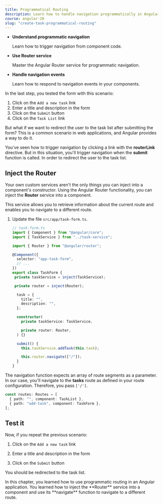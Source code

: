 ```yaml
---
title: Programmatical Routing
description: Learn how to handle navigation programmatically in Angular
course: angular-20
slug: "create-task-programmatical-routing"
---
```



<NotificationCard state="objective" title="Chapter Objectives">
  <ul className="list-disc pl-4 space-y-2">
    <li>
      <strong>Understand programmatic navigation</strong>
      <p>Learn how to trigger navigation from component code.</p>
    </li>
    <li>
      <strong>Use Router service</strong>
      <p>Master the Angular Router service for programmatic navigation.</p>
    </li>
    <li>
      <strong>Handle navigation events</strong>
      <p>Learn how to respond to navigation events in your components.</p>
    </li>
  </ul>
</NotificationCard>

In the last step, you tested the form with this scenario:

1. Click on the `Add a new task` link
2. Enter a title and description in the form
3. Click on the `Submit` button
4. Click on the `Task List` link

But what if we want to redirect the user to the task list after submitting the form?
This is a common scenario in web applications, and Angular provides a way to do it.

You've seen how to trigger navigation by clicking a link with the **routerLink** directive.
But in this situation, you'll trigger navigation when the **submit** function is called. In order to redirect the user to the task list.

## Inject the Router

Your own custom services aren't the only things you can inject into a component's constructor.
Using the Angular Router functionality, you can inject the **Router** service into a component.

This service allows you to retrieve information about the current route and enables you to navigate to a different route.

<Steps>

1. Update the file `src/app/task-form.ts`.

   ```typescript ins={"1. Import the Router": 4-5} ins={"2. Inject the Router": 13-14} ins={"3. Use the navigation function provided by the Router": 29-30}
   // task-form.ts
   import { Component } from "@angular/core";
   import { TaskService } from "../task-service";

   import { Router } from "@angular/router";

   @Component({
     selector: "app-task-form",
     // ...
   })
   export class TaskForm {
    private taskService = inject(TaskService);

    private router = inject(Router);

     task = {
       title: "",
       description: "",
     };

     constructor(
       private taskService: TaskService,

       private router: Router,
     ) {}

     submit() {
       this.taskService.addTask(this.task);

       this.router.navigate(["/"]);
     }
   }
   ```

</Steps>

The navigation function expects an array of route segments as a parameter.
In our case, you'll navigate to the **tasks** route as defined in your route configuration. Therefore, you pass `['/']`.

```typescript
const routes: Routes = [
  { path: "", component: TaskList },
  { path: "add-task", component: TaskForm },
];
```

## Test it

Now, if you repeat the previous scenario:

<Steps>

1. Click on the `Add a new task` link

2. Enter a title and description in the form

3. Click on the `Submit` button

</Steps>

You should be redirected to the task list.

<NotificationCard state="success" title="What you've learned">
  In this chapter, you learned how to use programmatic routing in an Angular
  application. You learned how to inject the **Router** service into a component
  and use its **navigate** function to navigate to a different route.
</NotificationCard>
